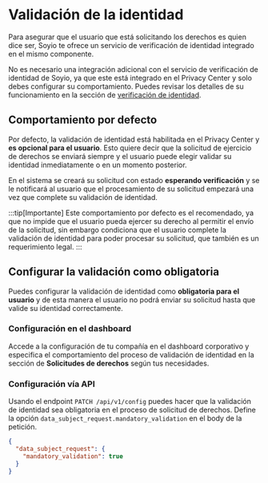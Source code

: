 # Validación de la identidad

Para asegurar que el usuario que está solicitando los derechos es quien dice ser, Soyio te ofrece un servicio de verificación de identidad integrado en el mismo componente.

No es necesario una integración adicional con el servicio de verificación de identidad de Soyio, ya que este está integrado en el Privacy Center y solo debes configurar su comportamiento. Puedes revisar los detalles de su funcionamiento en la sección de [verificación de identidad](/docs/integration-guide/disclosure/verification).

## Comportamiento por defecto

Por defecto, la validación de identidad está habilitada en el Privacy Center y **es opcional para el usuario**. Esto quiere decir que la solicitud de ejercicio de derechos se enviará siempre y el usuario puede elegir validar su identidad inmediatamente o en un momento posterior.

En el sistema se creará su solicitud con estado **esperando verificación** y se le notificará al usuario que el procesamiento de su solicitud empezará una vez que complete su validación de identidad.

:::tip[Importante]
Este comportamiento por defecto es el recomendado, ya que no impide que el usuario pueda ejercer su derecho al permitir el envío de la solicitud, sin embargo condiciona que el usuario complete la validación de identidad para poder procesar su solicitud, que también es un requerimiento legal.
:::

## Configurar la validación como obligatoria

Puedes configurar la validación de identidad como **obligatoria para el usuario** y de esta manera el usuario no podrá enviar su solicitud hasta que valide su identidad correctamente.

### Configuración en el dashboard

Accede a la configuración de tu compañía en el dashboard corporativo y especifica el comportamiento del proceso de validación de identidad en la sección de **Solicitudes de derechos** según tus necesidades.

### Configuración vía API

Usando el endpoint `PATCH /api/v1/config` puedes hacer que la validación de identidad sea obligatoria en el proceso de solicitud de derechos. Define la opción `data_subject_request.mandatory_validation` en el body de la petición.

```json title="body"
{
  "data_subject_request": {
    "mandatory_validation": true
  }
}
```